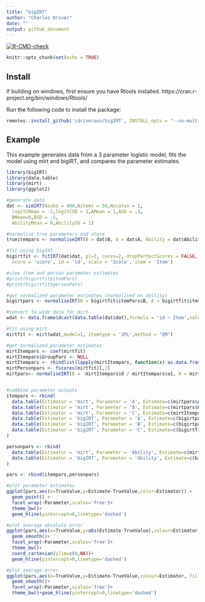 ```yaml
---
title: "bigIRT"
author: "Charles Driver"
date: ""
output: github_document
---
```

  <!-- badges: start -->
  [![R-CMD-check](https://github.com/cdriveraus/bigIRT/actions/workflows/R-CMD-check.yaml/badge.svg)](https://github.com/cdriveraus/bigIRT/actions/workflows/R-CMD-check.yaml)
  <!-- badges: end -->

```r
knitr::opts_chunk$set(echo = TRUE)
```

## Install
If building on windows, first ensure you have Rtools installed. https://cran.r-project.org/bin/windows/Rtools/

Run the following code to install the package:

```r
remotes::install_github('cdriveraus/bigIRT', INSTALL_opts = "--no-multiarch", dependencies = c("Depends", "Imports"))
```

## Example

This example generates data from a 3 parameter logistic model, fits the model using mirt and bigIRT, and compares the parameter estimates.

```r
library(bigIRT)
library(data.table)
library(mirt)
library(ggplot2)

#generate data
dat <- simIRT(Nsubs = 400,Nitems = 50,Nscales = 1,
  logitCMean = -2,logitCSD = 1,AMean = 1,ASD = .3,
  BMean=0,BSD = .5,
  AbilityMean = 0,AbilitySD = 1)

#normalise true parameters and store
trueitempars <- normaliseIRT(B = dat$B, A = dat$A, Ability = dat$Ability)

#fit using bigIRT
bigirtfit <- fitIRT(dat$dat, pl=3, cores=2, dropPerfectScores = FALSE, stochastic=TRUE,
  score = 'score', id = 'id', scale = 'Scale', item = 'Item')

#view item and person parameter estimates
#print(bigirtfit$itemPars)
#print(bigirtfit$personPars)

#get normalized parameter estimates (normalised on ability)
bigirtpars <- normaliseIRT(B = bigirtfit$itemPars$B, A = bigirtfit$itemPars$A, Ability = bigirtfit$pars$Ability)

#convert to wide data for mirt
wdat <- data.frame(dcast(data.table(dat$dat),formula = 'id ~ Item',value.var='score')[,-1])

#fit using mirt
mirtfit <- mirt(wdat,model=1, itemtype = '3PL',method = "EM")

#get normalized parameter estimates
mirtItempars <- coef(mirtfit)
mirtItempars$GroupPars <- NULL
mirtItempars <- rbindlist(lapply(mirtItempars, function(x) as.data.frame(x)))
mirtPersonpars <- fscores(mirtfit)[,1]
mirtpars<- normaliseIRT(B = -mirtItempars$d / mirtItempars$a1, A = mirtItempars$a1, Ability = mirtPersonpars)


#combine parameter outputs
itempars <- rbind(
  data.table(Estimator = 'mirt', Parameter = 'A', Estimate=c(mirtpars$A), TrueValue=c(trueitempars$A)),
  data.table(Estimator = 'mirt', Parameter = 'B', Estimate=c(mirtpars$B), TrueValue=c(trueitempars$B)),
  data.table(Estimator = 'mirt', Parameter = 'C', Estimate=c(mirtItempars$g), TrueValue=c(dat$C)),
  data.table(Estimator = 'bigIRT', Parameter = 'A', Estimate=c(bigirtpars$A), TrueValue=c(trueitempars$A)),
  data.table(Estimator = 'bigIRT', Parameter = 'B', Estimate=c(bigirtpars$B), TrueValue=c(trueitempars$B)),
  data.table(Estimator = 'bigIRT', Parameter = 'C', Estimate=c(bigirtfit$itemPars$C), TrueValue=c(dat$C))
)

personpars <- rbind(
  data.table(Estimator = 'mirt', Parameter = 'Ability', Estimate=c(mirtpars$Ability), TrueValue=c(dat$Ability)),
  data.table(Estimator = 'bigIRT', Parameter = 'Ability', Estimate=c(bigirtpars$Ability), TrueValue=c(dat$Ability))
)

pars <- rbind(itempars,personpars)

#plot parameter estimates
ggplot(pars,aes(x=TrueValue,y=Estimate-TrueValue,color=Estimator)) + 
  geom_point() + 
  facet_wrap(~Parameter,scales='free')+
  theme_bw()+
  geom_hline(yintercept=0,linetype='dashed')

#plot average absolute error
ggplot(pars,aes(x=TrueValue,y=abs(Estimate-TrueValue),colour=Estimator, fill=Estimator))+
  geom_smooth()+
  facet_wrap(~Parameter,scales='free')+
  theme_bw()+
  coord_cartesian(ylim=c(0,NA))+
  geom_hline(yintercept=0,linetype='dashed')

#plot average error
ggplot(pars,aes(x=TrueValue,y=Estimate-TrueValue,colour=Estimator, fill=Estimator))+
  geom_smooth()+
  facet_wrap(~Parameter,scales='free')+
  theme_bw()+geom_hline(yintercept=0,linetype='dashed')

```
